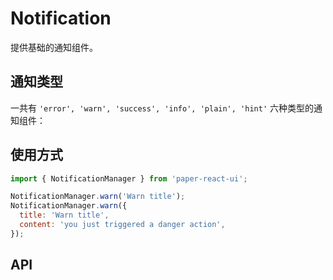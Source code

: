 
<Meta title="Doc/Notification" component={Notification} />

# Notification

提供基础的通知组件。

## 通知类型

一共有 `'error', 'warn', 'success', 'info', 'plain', 'hint'` 六种类型的通知组件：

<Preview>
  <Story id="story-notification--base" />
</Preview>

## 使用方式

```js
import { NotificationManager } from 'paper-react-ui';

NotificationManager.warn('Warn title');
NotificationManager.warn({
  title: 'Warn title',
  content: 'you just triggered a danger action',
});
```

<Preview>
  <Story id="story-notification--api" />
</Preview>

## API

<Props of={Notification} />
